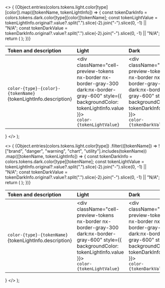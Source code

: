 
  <>
    {
      <table className="docs my-6">
        <thead>
          <tr>
            <th align="left">Token and description</th>
            <th align="left">Light</th>
            <th align="left">Dark</th>
          </tr>
        </thead>
        <tbody>
          {Object.entries(colors.tokens.light.color[type][color]).map(([tokenName, tokenLightInfo]) => {
            const tokenDarkInfo = colors.tokens.dark.color[type][color][tokenName];
            const tokenLightValue =
              tokenLightInfo.original?.value?.split(".").slice(-2).join("-").slice(0, -1) || "N/A";
            const tokenDarkValue =
              tokenDarkInfo.original?.value?.split(".").slice(-2).join("-").slice(0, -1) || "N/A";
            return (
              <tr key={tokenName}>
                <td className="w-full">
                  <div className="cell-tokens-name">
                    <code className="font-medium">
                      color-{type}-{color}-{tokenName}
                    </code>
                    <div className="cell-description-tokens">{tokenLightInfo.description}</div>
                  </div>
                </td>
                <td>
                  <div className="cell-tokens">
                    <div
                      className="cell-preview-tokens nx-border nx-border-gray-300 dark:nx-border-gray-600"
                      style={{ backgroundColor: tokenLightInfo.value }}></div>
                    <div className="cell-token-tokens">
                      <code>color-{tokenLightValue}</code>
                    </div>
                  </div>
                </td>
                <td>
                  <div className="cell-tokens">
                    <div
                      className="cell-preview-tokens nx-border nx-border-gray-300 dark:nx-border-gray-600"
                      style={{ backgroundColor: tokenDarkInfo.value }}></div>
                    <div className="cell-token-tokens">
                      <code>color-{tokenDarkValue}</code>
                    </div>
                  </div>
                </td>
              </tr>
            );
          })}
        </tbody>
      </table>
    }
  </>
);

  <>
    {
      <table className="docs my-6">
        <thead>
          <tr>
            <th align="left">Token and description</th>
            <th align="left">Light</th>
            <th align="left">Dark</th>
          </tr>
        </thead>
        <tbody>
          {Object.entries(colors.tokens.light.color[type])
            .filter(([tokenName]) => !["brand", "danger", "warning", "chart", "utility"].includes(tokenName))
            .map(([tokenName, tokenLightInfo]) => {
              const tokenDarkInfo = colors.tokens.dark.color[type][tokenName];
              const tokenLightValue =
                tokenLightInfo.original?.value?.split(".").slice(-2).join("-").slice(0, -1) || "N/A";
              const tokenDarkValue =
                tokenDarkInfo.original?.value?.split(".").slice(-2).join("-").slice(0, -1) || "N/A";
              return (
                <tr key={tokenName}>
                  <td className="w-full">
                    <div className="cell-tokens-name">
                      <code className="font-medium">
                        color-{type}-{tokenName}
                      </code>
                      <div className="cell-description-tokens">{tokenLightInfo.description}</div>
                    </div>
                  </td>
                  <td>
                    <div className="cell-tokens">
                      <div
                        className="cell-preview-tokens nx-border nx-border-gray-300 dark:nx-border-gray-600"
                        style={{ backgroundColor: tokenLightInfo.value }}></div>
                      <div className="cell-token-tokens">
                        <code>color-{tokenLightValue}</code>
                      </div>
                    </div>
                  </td>
                  <td>
                    <div className="cell-tokens">
                      <div
                        className="cell-preview-tokens nx-border nx-border-gray-300 dark:nx-border-gray-600"
                        style={{ backgroundColor: tokenDarkInfo.value }}></div>
                      <div className="cell-token-tokens">
                        <code>color-{tokenDarkValue}</code>
                      </div>
                    </div>
                  </td>
                </tr>
              );
            })}
        </tbody>
      </table>
    }
  </>
);
